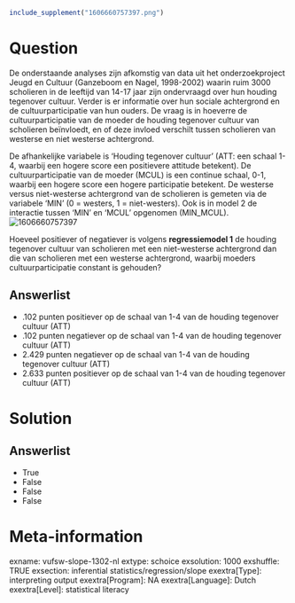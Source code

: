 ```r
include_supplement("1606660757397.png")
```

Question
========
De onderstaande analyses zijn afkomstig van data uit het
onderzoekproject Jeugd en Cultuur (Ganzeboom en Nagel, 1998-2002) waarin
ruim 3000 scholieren in de leeftijd van 14-17 jaar zijn ondervraagd over
hun houding tegenover cultuur. Verder is er informatie over hun sociale
achtergrond en de cultuurparticipatie van hun ouders. De vraag is in
hoeverre de cultuurparticipatie van de moeder de houding tegenover
cultuur van scholieren beïnvloedt, en of deze invloed verschilt tussen
scholieren van westerse en niet westerse achtergrond.  
  
De afhankelijke variabele is ‘Houding tegenover cultuur’ (ATT: een
schaal 1-4, waarbij een hogere score een positievere attitude betekent).
De cultuurparticipatie van de moeder (MCUL) is een continue schaal, 0-1,
waarbij een hogere score een hogere participatie betekent. De westerse
versus niet-westerse achtergrond van de scholieren is gemeten via de
variabele ‘MIN’ (0 = westers, 1 = niet-westers). Ook is in model 2 de
interactie tussen ‘MIN’ en ‘MCUL’ opgenomen (MIN\_MCUL).  
<img src="1606660757397.png" class="fr-fic fr-dii tvcss_2"
alt="1606660757397" />  
  
Hoeveel positiever of negatiever is volgens **regressiemodel 1** de
houding tegenover cultuur van scholieren met een niet-westerse
achtergrond dan die van scholieren met een westerse achtergrond, waarbij
moeders cultuurparticipatie constant is gehouden?

Answerlist
----------
* .102 punten positiever op de schaal van 1-4 van de houding tegenover
  cultuur (ATT)
* .102 punten negatiever op de schaal van 1-4 van de houding tegenover
  cultuur (ATT)
* 2.429 punten negatiever op de schaal van 1-4 van de houding tegenover
  cultuur (ATT)
* 2.633 punten positiever op de schaal van 1-4 van de houding tegenover
  cultuur (ATT)

Solution
========










Answerlist
----------
* True
* False
* False
* False

Meta-information
================
exname: vufsw-slope-1302-nl
extype: schoice
exsolution: 1000
exshuffle: TRUE
exsection: inferential statistics/regression/slope
exextra[Type]: interpreting output
exextra[Program]: NA
exextra[Language]: Dutch
exextra[Level]: statistical literacy


